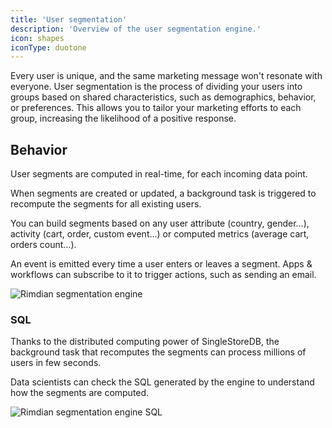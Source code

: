 ```yaml
---
title: 'User segmentation'
description: 'Overview of the user segmentation engine.'
icon: shapes
iconType: duotone
---
```


Every user is unique, and the same marketing message won't resonate with everyone. User segmentation is the process of dividing your users into groups based on shared characteristics, such as demographics, behavior, or preferences. This allows you to tailor your marketing efforts to each group, increasing the likelihood of a positive response.

## Behavior

User segments are computed in real-time, for each incoming data point.

When segments are created or updated, a background task is triggered to recompute the segments for all existing users.

You can build segments based on any user attribute (country, gender...), activity (cart, order, custom event...) or computed metrics (average cart, orders count...).

An event is emitted every time a user enters or leaves a segment. Apps & workflows can subscribe to it to trigger actions, such as sending an email.

<Frame caption="Segmentation engine">
<img
  src="/images/segmentation/engine.png"
  alt="Rimdian segmentation engine"
/>
</Frame>

### SQL

Thanks to the distributed computing power of SingleStoreDB, the background task that recomputes the segments can process millions of users in few seconds.

Data scientists can check the SQL generated by the engine to understand how the segments are computed.

<Frame caption="Preview of SQL generated by the engine">
<img
  src="/images/segmentation/sql.png"
  alt="Rimdian segmentation engine SQL"
/>
</Frame>
